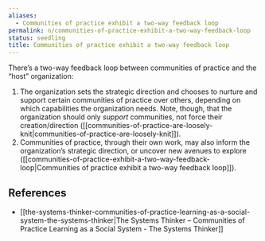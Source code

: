 ```yaml
---
aliases:
  - Communities of practice exhibit a two-way feedback loop
permalink: n/communities-of-practice-exhibit-a-two-way-feedback-loop
status: seedling
title: Communities of practice exhibit a two-way feedback loop
---
```

There’s a two-way feedback loop between communities of practice and the “host” organization:

1. The organization sets the strategic direction and chooses to nurture and support certain communities of practice over others, depending on which capabilities the organization needs. Note, though, that the organization should only _support_ communities, not force their creation/direction ([[communities-of-practice-are-loosely-knit|communities-of-practice-are-loosely-knit]]).
2. Communities of practice, through their own work, may also inform the organization’s strategic direction, or uncover new avenues to explore ([[communities-of-practice-exhibit-a-two-way-feedback-loop|Communities of practice exhibit a two-way feedback loop]]).

## References

- [[the-systems-thinker-communities-of-practice-learning-as-a-social-system-the-systems-thinker|The Systems Thinker – Communities of Practice Learning as a Social System - The Systems Thinker]]
